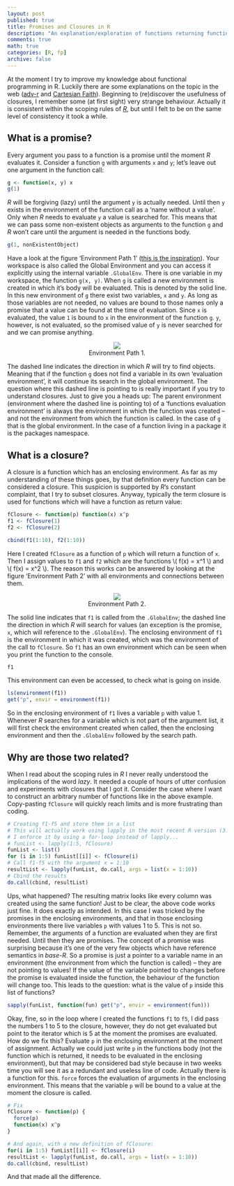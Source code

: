 ```yaml
---
layout: post
published: true
title: Promises and Closures in R
description: "An explanation/exploration of functions returning functions (closures) in combination with the concept of lazy evaluation and promises in R."
comments: true
math: true
categories: [R, fp]
archive: false
---
```


At the moment I try to improve my knowledge about functional programming in R. Luckily there are some explanations on the topic in the web ([adv-r](http://adv-r.had.co.nz/Functional-programming.html) and [Cartesian Faith](http://cartesianfaith.com/2014/04/16/modeling-data-with-functional-programming-in-r-chapter-1/)). Beginning to (re)discover the usefulness of closures, I remember some (at first sight) very strange behaviour. Actually it is consistent within the scoping rules of [*R*](http://cran.r-project.org/), but until I felt to be on the same level of consistency it took a while.

## What is a promise?
Every argument you pass to a function is a promise until the moment *R* evaluates it. Consider a function `g` with arguments `x` and `y`; let's leave out one argument in the function call:

```r
g <- function(x, y) x
g(1)
```

*R* will be forgiving (lazy) until the argument `y` is actually needed. Until then `y` exists in the environment of the function call as a 'name without a value'. Only when *R* needs to evaluate `y` a value is searched for. This means that we can pass some non-existent objects as arguments to the function `g` and *R* won't care until the argument is needed in the functions body.

```r
g(1, nonExistentObject)
```

Have a look at the figure 'Environment Path 1' ([this is the inspiration](http://cran.r-project.org/doc/contrib/Fox-Companion/appendix-scope.pdf)). Your workspace is also called the Global Environment and you can access it explicitly using the internal variable `.GlobalEnv`. There is one variable in my workspace, the function `g(x, y)`. When `g` is called a new environment is created in which it's body will be evaluated. This is denoted by the solid line. In this new environment of `g` there exist two variables, `x` and `y`. As long as those variables are not needed, no values are bound to those names only a promise that a value can be found at the time of evaluation. Since `x` is evaluated, the value `1` is bound to `x` in the environment of the function `g`. `y`, however, is not evaluated, so the promised value of `y` is never searched for and we can promise anything.

<figure style = "text-align: center">
  <a href=""><img src="/assets/images/2014-05-18-A-Closure-and-a-Promise/EnvPath1.png"></a>
	<figcaption><a title="Environment Path 1"> Environment Path 1</a>.</figcaption>
</figure>


The dashed line indicates the direction in which *R* will try to find objects. Meaning that if the function `g` does not find a variable in its own 'evaluation environment', it will continue its search in the global environment. The question where this dashed line is pointing to is really important if you try to understand closures. Just to give you a heads up: The parent environment (environment where the dashed line is pointing to) of a 'functions evaluation environment' is always the environment in which the function was created -- and not the environment from which the function is called. In the case of `g` that is the global environment. In the case of a function living in a package it is the packages namespace.

## What is a closure?

A closure is a function which has an enclosing environment. As far as my understanding of these things goes, by that definition every function can be considered a closure. This suspicion is supported by *R*'s constant complaint, that I try to subset closures. Anyway, typically the term closure is used for functions which will have a function as return value:

```r
fClosure <- function(p) function(x) x^p
f1 <- fClosure(1)
f2 <- fClosure(2)

cbind(f1(1:10), f2(1:10))
```

Here I created `fClosure` as a function of `p` which will return a function of `x`. Then I assign values to `f1` and `f2` which are the functions \\( f(x) = x^1 \\) and \\( f(x) = x^2 \\). The reason this works can be answered by looking at the figure 'Environment Path 2' with all environments and connections between them.

<figure style = "text-align: center">
  <a href=""><img src="/assets/images/2014-05-18-A-Closure-and-a-Promise/EnvPath2.png"></a>
  <figcaption><a title="Environment Path 2"> Environment Path 2</a>.</figcaption>
</figure>

The solid line indicates that `f1` is called from the `.GlobalEnv`;  the dashed line the direction in which *R* will search for values (an exception is the promise, `x`, which will reference to the `.GlobalEnv`). The enclosing environment of `f1` is the environment in which it was created, which was the environment of the call to `fClosure`. So `f1` has an own environment which can be seen when you print the function to the console.

```r
f1
```

This environment can even be accessed, to check what is going on inside.

```r
ls(environment(f1))
get("p", envir = environment(f1))
```

So in the enclosing environment of `f1` lives a variable `p` with value 1. Whenever *R* searches for a variable which is not part of the argument list, it will first check the environment created when called, then the enclosing environment and then the `.GlobalEnv` followed by the search path.

## Why are those two related?

When I read about the scoping rules in *R* I never really understood the implications of the word *lazy*. It needed a couple of hours of utter confusion and experiments with closures that I got it. Consider the case where I want to construct an arbitrary number of functions like in the above example. Copy-pasting `fClosure` will quickly reach limits and is more frustrating than coding.

```r
# Creating f1-f5 and store them in a list
# This will actually work using lapply in the most recent R version (3.2)
# I enforce it by using a for-loop instead of lapply...
# funList <- lapply(1:5, fClosure)
funList <- list()
for (i in 1:5) funList[[i]] <- fClosure(i)
# Call f1-f5 with the argument x = 1:10
resultList <- lapply(funList, do.call, args = list(x = 1:10))
# Cbind the results
do.call(cbind, resultList)
```

Ups, what happened? The resulting matrix looks like every column was created using the same function! Just to be clear, the above code works just fine. It does exactly as intended. In this case I was tricked by the promises in the enclosing environments, and that in those enclosing environments there live variables `p` with values 1 to 5. This is not so. Remember, the arguments of a function are evaluated when they are first needed. Until then they are promises. The concept of a promise was surprising because it's one of the very few objects which have reference semantics in *base-R*. So a promise is just a pointer to a variable name in an environment (the environment from which the function is called) -- they are not pointing to values! If the value of the variable pointed to changes before the promise is evaluated inside the function, the behaviour of the function will change too. This leads to the question: what is the value of `p` inside this list of functions?

```r
sapply(funList, function(fun) get("p", envir = environment(fun)))
```

Okay, fine, so in the loop where I created the functions `f1` to `f5`, I did pass the numbers 1 to 5 to the closure, however, they do not get evaluated but point to the iterator which is 5 at the moment the promises are evaluated. How do we fix this? Evaluate `p` in the enclosing environment at the moment of assignment. Actually we could just write `p` in the functions body (not the function which is returned, it needs to be evaluated in the enclosing environment), but that may be considered bad style because in two weeks time you will see it as a redundant and useless line of code. Actually there is a function for this. `force` forces the evaluation of arguments in the enclosing environment. This means that the variable `p` will be bound to a value at the moment the closure is called.

```r
# Fix
fClosure <- function(p) {
  force(p)
  function(x) x^p
}

# And again, with a new definition of fClosure:
for(i in 1:5) funList[[i]] <- fClosure(i)
resultList <- lapply(funList, do.call, args = list(x = 1:10))
do.call(cbind, resultList)
```

And that made all the difference.
